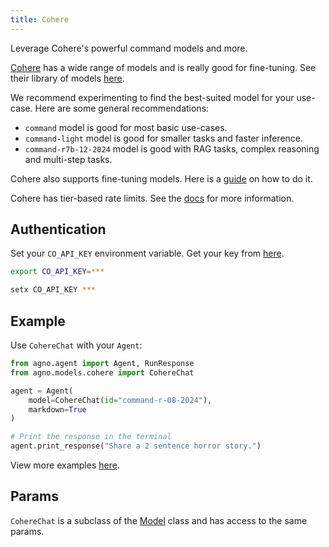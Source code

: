 ```yaml
---
title: Cohere
---
```


Leverage Cohere's powerful command models and more.

[Cohere](https://cohere.com) has a wide range of models and is really good for fine-tuning. See their library of models [here](https://docs.cohere.com/v2/docs/models).

We recommend experimenting to find the best-suited model for your use-case. Here are some general recommendations:

- `command` model is good for most basic use-cases.
- `command-light` model is good for smaller tasks and faster inference.
- `command-r7b-12-2024` model is good with RAG tasks, complex reasoning and multi-step tasks.

Cohere also supports fine-tuning models. Here is a [guide](https://docs.cohere.com/v2/docs/fine-tuning) on how to do it.

Cohere has tier-based rate limits. See the [docs](https://docs.cohere.com/v2/docs/rate-limits) for more information.

## Authentication

Set your `CO_API_KEY` environment variable. Get your key from [here](https://dashboard.cohere.com/api-keys).

<CodeGroup>

```bash Mac
export CO_API_KEY=***
```

```bash Windows
setx CO_API_KEY ***
```

</CodeGroup>

## Example

Use `CohereChat` with your `Agent`:

<CodeGroup>

```python agent.py
from agno.agent import Agent, RunResponse
from agno.models.cohere import CohereChat

agent = Agent(
    model=CohereChat(id="command-r-08-2024"),
    markdown=True
)

# Print the response in the terminal
agent.print_response("Share a 2 sentence horror story.")

```

</CodeGroup>

<Note> View more examples [here](../examples/models/cohere). </Note>

## Params

<Snippet file="model-cohere-params.mdx" />

`CohereChat` is a subclass of the [Model](/reference/model) class and has access to the same params.

